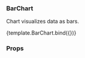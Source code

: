 
<Meta title="Charts/BarChart" component={BarChart} />

### BarChart

Chart visualizes data as bars.

<Canvas>
  <Story
    name="Main"
    args={{
      bars: [
        { id: "P1", fill: "blue", value: 10 },
        { id: "P2", fill: "red", value: 30 },
        { id: "P3", fill: "green", value: 40 },
        { id: "P4", fill: "magenta", value: 20 },
      ],
    }}
  >
    {template.BarChart.bind({})}
  </Story>
</Canvas>

### Props

<ArgsTable of={BarChart} />

